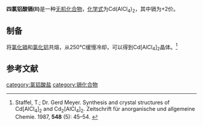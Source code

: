 {{chembox
| Verifiedfields = 
| Watchedfields = 
| verifiedrevid = 
| Name = 四氯铝酸镉(II)
|CustomizedImage=[[File:Tetrachloroaluminate-anion-2D-A.png|137px]][[File:Tetrachloroaluminate-anion-2D-A.png|137px]][[File:Cd2+.svg|48px]]
| IUPACName = Cadmium(II) Tetrachloroaluminate
| OtherNames = 四氯合铝酸镉
|Section1={{Chembox Identifiers
| CASNo_Ref = {{cascite|correct|CAS}}
| CASNo_Comment = 氯作为桥连配体
| CASNo = 79110-87-5
| CASNo2 = 15138-81-5
| CASNo2_Ref = {{cascite|correct|CAS}}
| CASNo2_Comment = 氯作为单齿配体
| UNII_Ref = 
| UNII = 
| EINECS = 
| PubChem =
| InChI = 
| SMILES =
  }}
|Section3={{Chembox Properties
| Formula = Cd(AlCl<sub>4</sub>)<sub>2</sub>
| MolarMass = 449.997
| Appearance = 无色晶体
| Solubility = 
| MeltingPt = 
| MeltingPt_notes = 
  }}
| Section8 = {{Chembox Related
|   OtherAnions = [[四溴铝酸镉|四溴铝酸镉]]<BR>[[四氯镓酸镉|四氯镓酸镉]]
|   OtherCations = [[四氯铝酸锌|四氯铝酸锌]]
|   OtherCpds = [[四氯铝酸镉(I)|四氯铝酸镉(I)]]
 }}
}}

'''四氯铝酸镉(II)'''是一种[[无机化合物|无机化合物]]，[[化学式|化学式]]为Cd(AlCl<sub>4</sub>)<sub>2</sub>，其中镉为+2价。

==制备==
将[[氯化镉|氯化镉]]和[[氯化铝|氯化铝]]共熔，从250℃缓慢冷却，可以得到Cd[AlCl<sub>4</sub>]<sub>2</sub>晶体。<ref>Staffel, T.; Dr. Gerd Meyer. Synthesis and crystal structures of Cd[AlCl<sub>4</sub>]<sub>2</sub> and Cd<sub>2</sub>[AlCl<sub>4</sub>]<sub>2</sub>. Zeitschrift für anorganische und allgemeine Chemie. 1987, '''548''' (5): 45–54. {{doi|10.1002/zaac.19875480505}}</ref>
==参考文献==
{{reflist}}
{{镉化合物}}
[[category:氯铝酸盐|category:氯铝酸盐]]
[[category:镉化合物|category:镉化合物]]